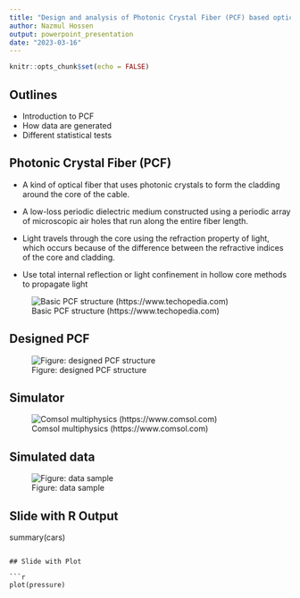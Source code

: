 ---
title: "Design and analysis of Photonic Crystal Fiber (PCF) based optical sensor"
author: Nazmul Hossen
output: powerpoint_presentation
date: "2023-03-16"
---


```{r setup, include=FALSE}
knitr::opts_chunk$set(echo = FALSE)
```

## Outlines
- Introduction to PCF
- How data are generated
- Different statistical tests


## Photonic Crystal Fiber (PCF)

- A kind of optical fiber that uses photonic crystals to form the cladding around the core of the cable.


- A low-loss periodic dielectric medium constructed using a periodic array of microscopic air holes that run along the entire fiber length. 

- Light travels through the core using the refraction property of light, which occurs because of the difference between the refractive indices of the core and cladding.

- Use total internal reflection or light confinement in hollow core methods to propagate light

![Basic PCF structure (https://www.techopedia.com)](https://i.imgur.com/2sKPmRA.png)

## Designed PCF

![Figure: designed PCF structure](https://i.imgur.com/jfsiGba.png)

## Simulator
![Comsol multiphysics (https://www.comsol.com)](https://i.imgur.com/QE41yUK.png)

## Simulated data
![Figure: data sample](https://i.imgur.com/KCoHtdb.png)

## Slide with R Output



summary(cars)
```

## Slide with Plot

```{r pressure}
plot(pressure)
```

